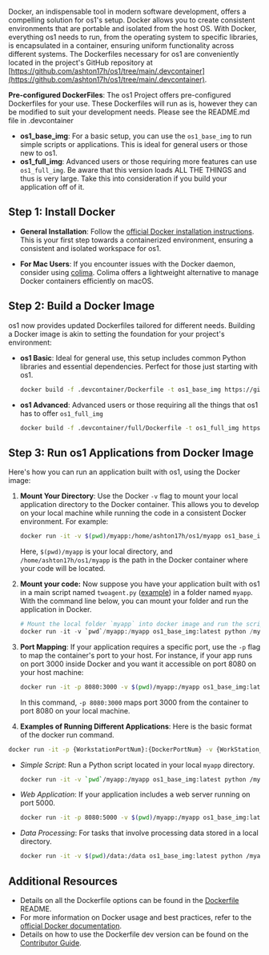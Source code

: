 Docker, an indispensable tool in modern software development, offers a compelling solution for os1's setup. Docker allows you to create consistent environments that are portable and isolated from the host OS. With Docker, everything os1 needs to run, from the operating system to specific libraries, is encapsulated in a container, ensuring uniform functionality across different systems. The Dockerfiles necessary for os1 are conveniently located in the project's GitHub repository at [https://github.com/ashton17h/os1/tree/main/.devcontainer](https://github.com/ashton17h/os1/tree/main/.devcontainer).

**Pre-configured DockerFiles**: The os1 Project offers pre-configured Dockerfiles for your use. These Dockerfiles will run as is, however they can be modified to suit your development needs. Please see the README.md file in .devcontainer

- **os1_base_img**: For a basic setup, you can use the `os1_base_img` to run simple scripts or applications. This is ideal for general users or those new to os1.
- **os1_full_img**: Advanced users or those requiring more features can use `os1_full_img`. Be aware that this version loads ALL THE THINGS and thus is very large. Take this into consideration if you build your application off of it.

## Step 1: Install Docker

- **General Installation**: Follow the [official Docker installation instructions](https://docs.docker.com/get-docker/). This is your first step towards a containerized environment, ensuring a consistent and isolated workspace for os1.

- **For Mac Users**: If you encounter issues with the Docker daemon, consider using [colima](https://smallsharpsoftwaretools.com/tutorials/use-colima-to-run-docker-containers-on-macos/). Colima offers a lightweight alternative to manage Docker containers efficiently on macOS.

## Step 2: Build a Docker Image

os1 now provides updated Dockerfiles tailored for different needs. Building a Docker image is akin to setting the foundation for your project's environment:

- **os1 Basic**: Ideal for general use, this setup includes common Python libraries and essential dependencies. Perfect for those just starting with os1.

  ```bash
  docker build -f .devcontainer/Dockerfile -t os1_base_img https://github.com/ashton17h/os1.git#main
  ```

- **os1 Advanced**: Advanced users or those requiring all the things that os1 has to offer `os1_full_img`

  ```bash
  docker build -f .devcontainer/full/Dockerfile -t os1_full_img https://github.com/ashton17h/os1.git#main
  ```

## Step 3: Run os1 Applications from Docker Image

Here's how you can run an application built with os1, using the Docker image:

1. **Mount Your Directory**: Use the Docker `-v` flag to mount your local application directory to the Docker container. This allows you to develop on your local machine while running the code in a consistent Docker environment. For example:

   ```bash
   docker run -it -v $(pwd)/myapp:/home/ashton17h/os1/myapp os1_base_img:latest python /home/ashton17h/os1/myapp/main.py
   ```

   Here, `$(pwd)/myapp` is your local directory, and `/home/ashton17h/os1/myapp` is the path in the Docker container where your code will be located.

2. **Mount your code:** Now suppose you have your application built with os1 in a main script named `twoagent.py` ([example](https://github.com/ashton17h/os1/blob/main/test/twoagent.py)) in a folder named `myapp`. With the command line below, you can mount your folder and run the application in Docker.

   ```python
   # Mount the local folder `myapp` into docker image and run the script named "twoagent.py" in the docker.
   docker run -it -v `pwd`/myapp:/myapp os1_base_img:latest python /myapp/main_twoagent.py
   ```

3. **Port Mapping**: If your application requires a specific port, use the `-p` flag to map the container's port to your host. For instance, if your app runs on port 3000 inside Docker and you want it accessible on port 8080 on your host machine:

   ```bash
   docker run -it -p 8080:3000 -v $(pwd)/myapp:/myapp os1_base_img:latest python /myapp
   ```

   In this command, `-p 8080:3000` maps port 3000 from the container to port 8080 on your local machine.

4. **Examples of Running Different Applications**: Here is the basic format of the docker run command.

```bash
docker run -it -p {WorkstationPortNum}:{DockerPortNum} -v {WorkStation_Dir}:{Docker_DIR} {name_of_the_image} {bash/python} {Docker_path_to_script_to_execute}
```

- _Simple Script_: Run a Python script located in your local `myapp` directory.

  ```bash
  docker run -it -v `pwd`/myapp:/myapp os1_base_img:latest python /myapp/my_script.py
  ```

- _Web Application_: If your application includes a web server running on port 5000.

  ```bash
  docker run -it -p 8080:5000 -v $(pwd)/myapp:/myapp os1_base_img:latest
  ```

- _Data Processing_: For tasks that involve processing data stored in a local directory.

  ```bash
  docker run -it -v $(pwd)/data:/data os1_base_img:latest python /myapp/process_data.py
  ```

## Additional Resources

- Details on all the Dockerfile options can be found in the [Dockerfile](https://github.com/ashton17h/os1/blob/main/.devcontainer/README.md) README.
- For more information on Docker usage and best practices, refer to the [official Docker documentation](https://docs.docker.com).
- Details on how to use the Dockerfile dev version can be found on the [Contributor Guide](/docs/contributor-guide/docker).
